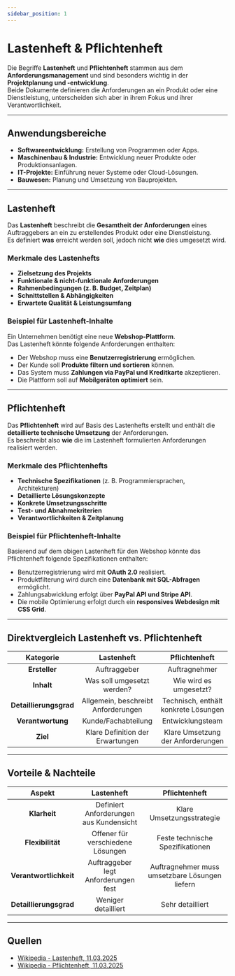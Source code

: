 ```yaml
---
sidebar_position: 1
---
```


# Lastenheft & Pflichtenheft  

Die Begriffe **Lastenheft** und **Pflichtenheft** stammen aus dem **Anforderungsmanagement** und sind besonders wichtig in der **Projektplanung und -entwicklung**.  
Beide Dokumente definieren die Anforderungen an ein Produkt oder eine Dienstleistung, unterscheiden sich aber in ihrem Fokus und ihrer Verantwortlichkeit.  

***

## Anwendungsbereiche  

- **Softwareentwicklung:** Erstellung von Programmen oder Apps.  
- **Maschinenbau & Industrie:** Entwicklung neuer Produkte oder Produktionsanlagen.  
- **IT-Projekte:** Einführung neuer Systeme oder Cloud-Lösungen.  
- **Bauwesen:** Planung und Umsetzung von Bauprojekten.  

***

## Lastenheft  

Das **Lastenheft** beschreibt die **Gesamtheit der Anforderungen** eines Auftraggebers an ein zu erstellendes Produkt oder eine Dienstleistung.  
Es definiert **was** erreicht werden soll, jedoch nicht **wie** dies umgesetzt wird.  

### Merkmale des Lastenhefts  

- **Zielsetzung des Projekts**  
- **Funktionale & nicht-funktionale Anforderungen**  
- **Rahmenbedingungen (z. B. Budget, Zeitplan)**  
- **Schnittstellen & Abhängigkeiten**  
- **Erwartete Qualität & Leistungsumfang**  

### Beispiel für Lastenheft-Inhalte  

Ein Unternehmen benötigt eine neue **Webshop-Plattform**.  
Das Lastenheft könnte folgende Anforderungen enthalten:  

- Der Webshop muss eine **Benutzerregistrierung** ermöglichen.  
- Der Kunde soll **Produkte filtern und sortieren** können.  
- Das System muss **Zahlungen via PayPal und Kreditkarte** akzeptieren.  
- Die Plattform soll auf **Mobilgeräten optimiert** sein.  

***

## Pflichtenheft  

Das **Pflichtenheft** wird auf Basis des Lastenhefts erstellt und enthält die **detaillierte technische Umsetzung** der Anforderungen.  
Es beschreibt also **wie** die im Lastenheft formulierten Anforderungen realisiert werden.  

### Merkmale des Pflichtenhefts  

- **Technische Spezifikationen** (z. B. Programmiersprachen, Architekturen)  
- **Detaillierte Lösungskonzepte**  
- **Konkrete Umsetzungsschritte**  
- **Test- und Abnahmekriterien**  
- **Verantwortlichkeiten & Zeitplanung**  

### Beispiel für Pflichtenheft-Inhalte  

Basierend auf dem obigen Lastenheft für den Webshop könnte das Pflichtenheft folgende Spezifikationen enthalten:  

- Benutzerregistrierung wird mit **OAuth 2.0** realisiert.  
- Produktfilterung wird durch eine **Datenbank mit SQL-Abfragen** ermöglicht.  
- Zahlungsabwicklung erfolgt über **PayPal API und Stripe API**.  
- Die mobile Optimierung erfolgt durch ein **responsives Webdesign mit CSS Grid**.  

***

## Direktvergleich Lastenheft vs. Pflichtenheft  

| **Kategorie**        | **Lastenheft**                          | **Pflichtenheft**                       |
|:-------------------:|:------------------------------------:|:------------------------------------:|
| **Ersteller**      | Auftraggeber                        | Auftragnehmer                        |
| **Inhalt**        | Was soll umgesetzt werden?         | Wie wird es umgesetzt?              |
| **Detaillierungsgrad** | Allgemein, beschreibt Anforderungen | Technisch, enthält konkrete Lösungen |
| **Verantwortung**  | Kunde/Fachabteilung               | Entwicklungsteam                     |
| **Ziel**          | Klare Definition der Erwartungen   | Klare Umsetzung der Anforderungen    |

***

## Vorteile & Nachteile  

| **Aspekt**        | **Lastenheft**                                       | **Pflichtenheft**                                   |
|:----------------:|:------------------------------------------------:|:------------------------------------------------:|
| **Klarheit**    | Definiert Anforderungen aus Kundensicht        | Klare Umsetzungsstrategie                     |
| **Flexibilität** | Offener für verschiedene Lösungen              | Feste technische Spezifikationen              |
| **Verantwortlichkeit** | Auftraggeber legt Anforderungen fest       | Auftragnehmer muss umsetzbare Lösungen liefern |
| **Detaillierungsgrad** | Weniger detailliert                        | Sehr detailliert                               |

***

## Quellen  

- [Wikipedia - Lastenheft, 11.03.2025](https://de.wikipedia.org/wiki/Lastenheft)  
- [Wikipedia - Pflichtenheft, 11.03.2025](https://de.wikipedia.org/wiki/Pflichtenheft)  
